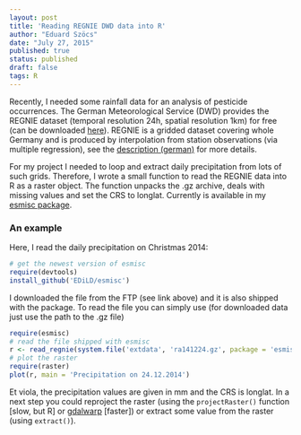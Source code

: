 ```yaml
---
layout: post
title: 'Reading REGNIE DWD data into R'
author: "Eduard Szöcs"
date: "July 27, 2015"
published: true
status: published
draft: false
tags: R
---
```


Recently, I needed some rainfall data for an analysis of pesticide occurrences. 
The German Meteorological Service (DWD) provides the REGNIE dataset (temporal resolution 24h, spatial resolution 1km) for free (can be downloaded [here](ftp://ftp.dwd.de/pub/CDC/grids_germany/daily/regnie/)).
REGNIE is a gridded dataset covering whole Germany and is produced by interpolation from station observations (via multiple regression), see the [description (german)](ftp://ftp.dwd.de/pub/CDC/grids_germany/daily/regnie/REGNIE_Beschreibung.pdf) for more details.

<!--more-->

For my project I needed to loop and extract daily precipitation from lots of such grids. 
Therefore, I wrote a small function to read the REGNIE data into R as a raster object.
The function unpacks the .gz archive, deals with missing values and set the CRS to longlat.
Currently is available in my [esmisc package](https://github.com/EDiLD/esmisc).

### An example
Here, I read the daily precipitation on Christmas 2014:

```r
# get the newest version of esmisc
require(devtools)
install_github('EDiLD/esmisc')
```


I downloaded the file from the FTP (see link above) and it is also shipped with the package. To read the file you can simply use (for downloaded data just use the path to the .gz file)

```r
require(esmisc)
# read the file shipped with esmisc
r <- read_regnie(system.file('extdata', 'ra141224.gz', package = 'esmisc'))
# plot the raster
require(raster)
plot(r, main = 'Precipitation on 24.12.2014')
```

Et viola, the precipitation values are given in mm and the CRS is longlat.
In a next step you could reproject the raster (using the `projectRaster()` function [slow, but R] or [gdalwarp](http://www.gdal.org/gdalwarp.html) [faster]) or extract some value from the raster (using `extract()`).

